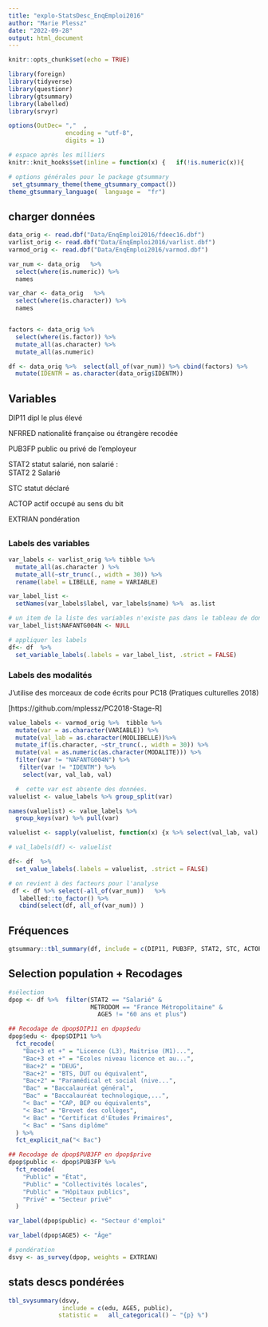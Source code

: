 ```yaml
---
title: "explo-StatsDesc_EnqEmploi2016"
author: "Marie Plessz"
date: "2022-09-28"
output: html_document
---
```


```r
knitr::opts_chunk$set(echo = TRUE)

library(foreign)
library(tidyverse)
library(questionr)
library(gtsummary)
library(labelled)
library(srvyr)

options(OutDec= ","  ,
				encoding = "utf-8",
				digits = 1)  

# espace après les milliers
knitr::knit_hooks$set(inline = function(x) {   if(!is.numeric(x)){     x   }else{    prettyNum(round(x,2), big.mark=",")    } }) 

# options générales pour le package gtsummary
 set_gtsummary_theme(theme_gtsummary_compact()) 
theme_gtsummary_language(  language =  "fr")

```

## charger données
```r

data_orig <- read.dbf("Data/EnqEmploi2016/fdeec16.dbf")
varlist_orig <- read.dbf("Data/EnqEmploi2016/varlist.dbf")
varmod_orig <- read.dbf("Data/EnqEmploi2016/varmod.dbf")
```

```r
var_num <- data_orig   %>%  
  select(where(is.numeric)) %>% 
  names

var_char <- data_orig   %>% 
  select(where(is.character)) %>% 
  names


factors <- data_orig %>% 
  select(where(is.factor)) %>% 
  mutate_all(as.character) %>% 
  mutate_all(as.numeric) 

df <- data_orig %>%  select(all_of(var_num)) %>% cbind(factors) %>% 
  mutate(IDENTM = as.character(data_orig$IDENTM))
```


## Variables



DIP11 dipl le plus élevé
	
NFRRED nationalité française ou étrangère recodée

PUB3FP public ou privé de l'employeur
	
STAT2 statut salarié, non salarié  : 	
STAT2 2 Salarié

	
STC statut déclaré

	
ACTOP actif occupé au sens du bit


EXTRIAN pondération

##


### Labels des variables
```r
var_labels <- varlist_orig %>% tibble %>% 
  mutate_all(as.character ) %>% 
  mutate_all(~str_trunc(., width = 30)) %>% 
  rename(label = LIBELLE, name = VARIABLE) 

var_label_list <- 
  setNames(var_labels$label, var_labels$name) %>%  as.list

# un item de la liste des variables n'existe pas dans le tableau de données, je le supprime
var_label_list$NAFANTG004N <- NULL

# appliquer les labels
df<- df  %>% 
  set_variable_labels(.labels = var_label_list, .strict = FALSE)

```
### Labels des modalités

J'utilise des morceaux de code écrits pour PC18 (Pratiques culturelles 2018)

[https://github.com/mplessz/PC2018-Stage-R] 

```r
value_labels <- varmod_orig %>%  tibble %>% 
  mutate(var = as.character(VARIABLE)) %>%
  mutate(val_lab = as.character(MODLIBELLE))%>%
  mutate_if(is.character, ~str_trunc(., width = 30)) %>% 
  mutate(val = as.numeric(as.character(MODALITE))) %>% 
  filter(var != "NAFANTG004N") %>% 
   filter(var != "IDENTM") %>% 
    select(var, val_lab, val)

  #  cette var est absente des données.  
valuelist <- value_labels %>% group_split(var) 

names(valuelist) <- value_labels %>%
  group_keys(var) %>% pull(var)

valuelist <- sapply(valuelist, function(x) {x %>% select(val_lab, val) %>% deframe})

# val_labels(df) <- valuelist

df<- df  %>% 
  set_value_labels(.labels = valuelist, .strict = FALSE)

# on revient à des facteurs pour l'analyse
 df <- df %>% select(-all_of(var_num))   %>% 
   labelled::to_factor() %>% 
   cbind(select(df, all_of(var_num)) )
```

## Fréquences
```r
gtsummary::tbl_summary(df, include = c(DIP11, PUB3FP, STAT2, STC, ACTOP))

```
## Selection population + Recodages
```r
#sélection
dpop <- df %>%  filter(STAT2 == "Salarié" &
                       METRODOM == "France Métropolitaine" &
                         AGE5 != "60 ans et plus")  

## Recodage de dpop$DIP11 en dpop$edu
dpop$edu <- dpop$DIP11 %>%
  fct_recode(
    "Bac+3 et +" = "Licence (L3), Maitrise (M1)...",
    "Bac+3 et +" = "Ecoles niveau licence et au...",
    "Bac+2" = "DEUG",
    "Bac+2" = "BTS, DUT ou équivalent",
    "Bac+2" = "Paramédical et social (nive...",
    "Bac" = "Baccalauréat général",
    "Bac" = "Baccalauréat technologique,...",
    "< Bac" = "CAP, BEP ou équivalents",
    "< Bac" = "Brevet des collèges",
    "< Bac" = "Certificat d'Etudes Primaires",
    "< Bac" = "Sans diplôme"
  ) %>%
  fct_explicit_na("< Bac")

## Recodage de dpop$PUB3FP en dpop$prive
dpop$public <- dpop$PUB3FP %>%
  fct_recode(
    "Public" = "État",
    "Public" = "Collectivités locales",
    "Public" = "Hôpitaux publics",
    "Privé" = "Secteur privé"
  )

var_label(dpop$public) <- "Secteur d'emploi"

var_label(dpop$AGE5) <- "Âge"

# pondération
dsvy <- as_survey(dpop, weights = EXTRIAN)

```

## stats descs pondérées
```r
tbl_svysummary(dsvy, 
               include = c(edu, AGE5, public),
              statistic =   all_categorical() ~ "{p} %")
```


